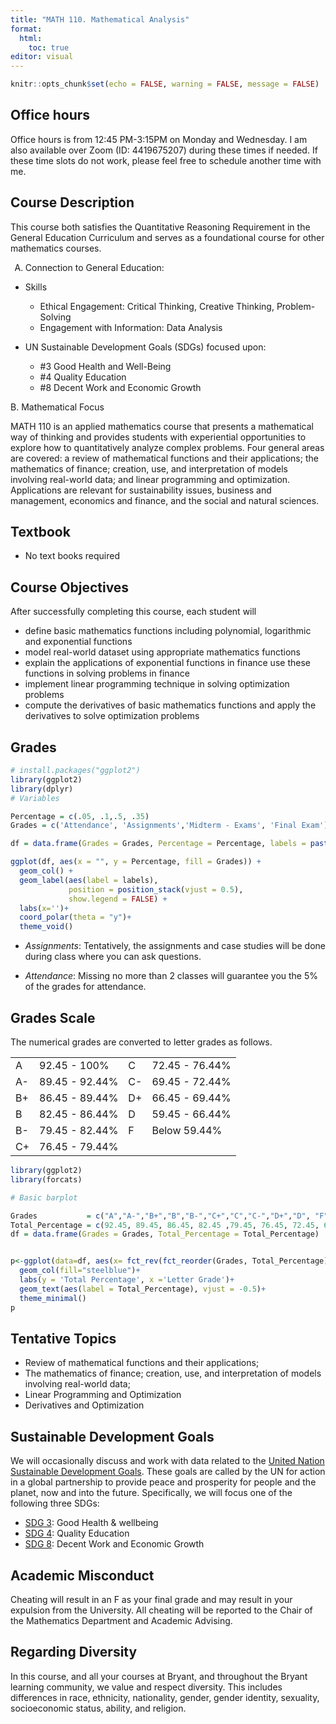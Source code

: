 ```yaml
---
title: "MATH 110. Mathematical Analysis"
format: 
  html:
    toc: true
editor: visual
---
```


```r
knitr::opts_chunk$set(echo = FALSE, warning = FALSE, message = FALSE)
```

## Office hours

Office hours is from 12:45 PM-3:15PM on Monday and Wednesday. I am also available over Zoom (ID: 4419675207) during these times if needed. If these time slots do not work, please feel free to schedule another time with me.


## Course Description

This course both satisfies the Quantitative Reasoning Requirement in the General Education Curriculum and serves as a foundational course for other mathematics courses.

A.  Connection to General Education:

-   Skills

    -   Ethical Engagement: Critical Thinking, Creative Thinking, Problem-Solving
    -   Engagement with Information: Data Analysis

-   UN Sustainable Development Goals (SDGs) focused upon:

    -   #3 Good Health and Well-Being
    -   #4 Quality Education
    -   #8 Decent Work and Economic Growth

B. Mathematical Focus

MATH 110 is an applied mathematics course that presents a mathematical way of thinking and provides students with experiential opportunities to explore how to quantitatively analyze complex problems. Four general areas are covered: a review of mathematical functions and their applications; the mathematics of finance; creation, use, and interpretation of models involving real-world data; and linear programming and optimization. Applications are relevant for sustainability issues, business and management, economics and finance, and the social and natural sciences.

## Textbook

-   No text books required

## Course Objectives

After successfully completing this course, each student will

-   define basic mathematics functions including polynomial, logarithmic and exponential functions
-   model real-world dataset using appropriate mathematics functions
-   explain the applications of exponential functions in finance use these functions in solving problems in finance
-   implement linear programming technique in solving optimization problems
-   compute the derivatives of basic mathematics functions and apply the derivatives to solve optimization problems

## Grades

```r
# install.packages("ggplot2")
library(ggplot2)
library(dplyr)
# Variables

Percentage = c(.05, .1,.5, .35)
Grades = c('Attendance', 'Assignments','Midterm - Exams', 'Final Exam')

df = data.frame(Grades = Grades, Percentage = Percentage, labels = paste0(Percentage*100, "%"))

ggplot(df, aes(x = "", y = Percentage, fill = Grades)) +
  geom_col() +
  geom_label(aes(label = labels),
             position = position_stack(vjust = 0.5),
             show.legend = FALSE) +
  labs(x='')+
  coord_polar(theta = "y")+
  theme_void()
```

-   *Assignments*: Tentatively, the assignments and case studies will be done during class where you can ask questions.

-   *Attendance*: Missing no more than 2 classes will guarantee you the 5% of the grades for attendance. 

## Grades Scale

The numerical grades are converted to letter grades as follows.

|     |                |     |                |
|-----|----------------|-----|----------------|
| A   | 92.45 - 100%   | C   | 72.45 - 76.44% |
| A-  | 89.45 - 92.44% | C-  | 69.45 - 72.44% |
| B+  | 86.45 - 89.44% | D+  | 66.45 - 69.44% |
| B   | 82.45 - 86.44% | D   | 59.45 - 66.44% |
| B-  | 79.45 - 82.44% | F   | Below 59.44%   |
| C+  | 76.45 - 79.44% |     |                |

```r
library(ggplot2)
library(forcats)

# Basic barplot

Grades           = c("A","A-","B+","B","B-","C+","C","C-","D+","D", "F")
Total_Percentage = c(92.45, 89.45, 86.45, 82.45 ,79.45, 76.45, 72.45, 69.45, 66.45, 59.45, 0)
df = data.frame(Grades = Grades, Total_Percentage = Total_Percentage)


p<-ggplot(data=df, aes(x= fct_rev(fct_reorder(Grades, Total_Percentage)), y=Total_Percentage)) +
  geom_col(fill="steelblue")+
  labs(y = 'Total Percentage', x ='Letter Grade')+
  geom_text(aes(label = Total_Percentage), vjust = -0.5)+
  theme_minimal()
p

```

## Tentative Topics

-   Review of mathematical functions and their applications; 
-   The mathematics of finance; creation, use, and interpretation of models involving real-world data; 
-   Linear Programming and Optimization
-   Derivatives and Optimization

## Sustainable Development Goals

We will occasionally discuss and work with data related to the [United Nation Sustainable Development Goals](https://sdgs.un.org/goals). These goals are called by the UN for action in a global partnership to provide peace and prosperity for people and the planet, now and into the future. Specifically, we will focus one of the following three SDGs:

-   [SDG 3](https://www.globalgoals.org/goals/3-good-health-and-well-being/): Good Health & wellbeing\
-   [SDG 4](https://www.globalgoals.org/goals/4-quality-education/): Quality Education\
-   [SDG 8](https://www.globalgoals.org/goals/8-decent-work-and-economic-growth/): Decent Work and Economic Growth

## Academic Misconduct

Cheating will result in an F as your final grade and may result in your expulsion from the University. All cheating will be reported to the Chair of the Mathematics Department and Academic Advising.

## Regarding Diversity

In this course, and all your courses at Bryant, and throughout the Bryant learning community, we value and respect diversity. This includes differences in race, ethnicity, nationality, gender, gender identity, sexuality, socioeconomic status, ability, and religion.
